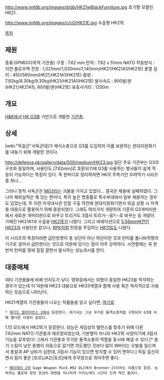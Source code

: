 http://www.imfdb.org/images/d/db/HK21wBlackFurniture.jpg
초기형 모델인 HK21.

http://www.imfdb.org/images/c/c0/HK21E.jpg
수출형 HK21E.

[[목차]]
== 제원 ==
종류:GPMG(다목적 기관총)
구경 : 7.62 mm 
탄약 : 7.62 x 51mm NATO 
작동방식 : 지연 블로우백 
전장 : 1,021mm/1,030mm/1,140mm(HK21/HK21A1/HK21E)
총열 길이 : 450/560mm(HK21,HK21A1/HK21E)
중량 : 7.92kg/8.30kg/9.30kg(HK21/HK21A1/HK21E) 
발사속도 : 900발/분(HK21,HK21A1), 800발/분(HK21E) 
유효사거리 : 1200m 

== 개요 ==
[[H&K]]에서 [[HK G3]]를 기반으로 개발한 [[기관총]].

== 상세 ==
[wiki:"독일군"서독군대]가 제식소총으로 G3를 도입하자 이를 보완하는 분대지원화기를 내놓기 위해 개발한 것이다. 

http://defence.pk/gallery/data/500/medium/HK23.jpg
일단 주요 기관부는 G3의 구조와 동일하며, 사용탄도 [7.62mm]로 호환되기에 G3를 사용하는 병사들이 쉽게 적응이 가능하다는 특징이 있다. 즉 한마디로 정리하자면  HK의 주특기인 우려먹기 시리즈 중 하나...

그러나 정작 서독군은 [[MG3]]라는 괴물을 가지고 있었다... 결국은 채용에 실패하였다. 그나마 해외실적은 꽤 있는 편이다. 특히 높은 명중률로 특수부대에서 일부 채용하는 경우도 있었는데, 주 이란 미국대사관 인질 구출 작전에 분대지원화기면서 위급 상황 시 저격용 대용으로 활용하기 위해 동원되었다. 그래도 여러가지 개량하여 기존의 G3개머리판에서 새로운 개머리판으로 바꾸고 트리거도 3점사 트리거--응?--로 바꾸는 등 개량이 가해진 HK21A1과 수출용 [[HK21E]]가 나왔다. 그리고 바레이션으로 [[5.56mm]]버전인 [[HK23]]과 사용탄은 같으나, [[RPK]]처럼 탄창을 주입하는 [[HK11]]등도 나왔다.

이 시리즈의 특징이라면 급탄방향이 총 상단이 아닌 하단이란 것과 탄띠를 톱니바퀴형의 기구로 걸어서 급탄한다는 것으로 덕분에 당기는 힘이 아주 강력하다. 시연할때는 꼭 한번씩 탄띠를 땅에 질질 끌면서 발사하는 성능과시를 한다.
== 대중매체 ==
여타 기관총들에 비해 인지도가 낮다. 영화등에서는 외형이 동일한 HK23을 착각하는 경우가 있는데 이 덕분에 HK23 대용으로 HK33계열과 함께 사용 혹은 독자적으로 사용하는 모습으로 나타난다. 

HK21계열의 기관총들이 나오는 작품들을 알고 싶다면, [http://www.imfdb.org/wiki/Heckler_%26_Koch_HK_series_machine_guns 여기로]

 * [[재기드 얼라이언스 2]]에서 등장한다. 여기서는 그냥 무거운 돌격소총처럼 구현되어 G3에 비해 별다른 이점이 없었다.
1.13 모드에서 HK21E가 등장한다. 성능은 게임상의 밸런스를 맞추기 위해 다른 7.62mm NATO 기관총과 재조정되었는데, 기본형이 아니라 HK21E 사양이기에 3점사 기능을 갖추었다! 그래서 기관총과 무거운 돌격소총의 역할을 동시에 해낼 수 있다.[* 총기 스킬이 낮은 용병이 자동으로 갈기면 의도했던 것보다 많이 쏴버리는 오발을 일으켜서 총알과 AP 낭비가 심한데, 3점사 기능이 있으면 방지할 수 있어 편하다.] 독일 출신이면서 힘이 좋은 [토르(JA2)|토르]에게 주무장으로 쥐어주면 좋다.

 * [[페이데이 2]]의 Gage Weapon Pack #02 DLC에서 Brenner-21이라는 이름으로 등장. 능력치는 좋은데 장전 모션이 화면을 지나치게 가리는데다 시간이 긴게 약간 흠이다.
